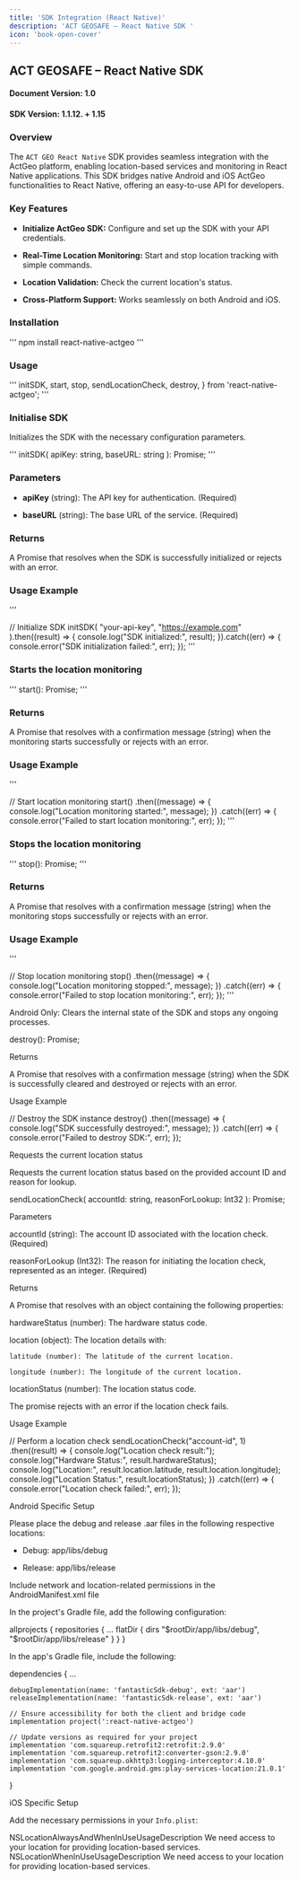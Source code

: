 ```yaml
---
title: 'SDK Integration (React Native)'
description: 'ACT GEOSAFE – React Native SDK '
icon: 'book-open-cover'
---
```


## ACT GEOSAFE – React Native SDK 

#### Document Version: 1.0 

#### SDK Version: 1.1.12. + 1.15 

 

 

### Overview  

The `ACT GEO React Native` SDK provides seamless integration with the ActGeo platform, enabling location-based services and monitoring in React Native applications. This SDK bridges native Android and iOS ActGeo functionalities to React Native, offering an easy-to-use API for developers. 

### Key Features 

- **Initialize ActGeo SDK:** Configure and set up the SDK with your API credentials. 

- **Real-Time Location Monitoring:** Start and stop location tracking with simple commands. 

- **Location Validation:** Check the current location's status. 

- **Cross-Platform Support:** Works seamlessly on both Android and iOS. 

### Installation 

'''
npm install react-native-actgeo 
'''

### Usage 

'''
  initSDK, 
  start, 
  stop, 
  sendLocationCheck, 
  destroy, 
} from 'react-native-actgeo'; 
'''

### Initialise SDK 

Initializes the SDK with the necessary configuration parameters. 

'''
initSDK( 
    apiKey: string, 
    baseURL: string 
): Promise<void>; 
'''

### Parameters 

- **apiKey** (string): The API key for authentication. (Required) 

- **baseURL** (string): The base URL of the service. (Required) 

### Returns 

A Promise that resolves when the SDK is successfully initialized or rejects with an error. 

### Usage Example 

'''
 
// Initialize SDK 
initSDK( 
  "your-api-key", 
  "https://example.com" 
).then((result) => { 
  console.log("SDK initialized:", result); 
}).catch((err) => { 
  console.error("SDK initialization failed:", err); 
}); 
'''

### Starts the location monitoring 

'''
start(): Promise<string>; 
'''

### Returns 

A Promise that resolves with a confirmation message (string) when the monitoring starts successfully or rejects with an error. 

### Usage Example 

'''
 
// Start location monitoring 
start() 
  .then((message) => { 
    console.log("Location monitoring started:", message); 
  }) 
  .catch((err) => { 
    console.error("Failed to start location monitoring:", err); 
  }); 
'''

### Stops the location monitoring 

'''
stop(): Promise<string>; 
'''

### Returns 

A Promise that resolves with a confirmation message (string) when the monitoring stops successfully or rejects with an error. 

### Usage Example 

'''
 
// Stop location monitoring 
stop() 
  .then((message) => { 
    console.log("Location monitoring stopped:", message); 
  }) 
  .catch((err) => { 
    console.error("Failed to stop location monitoring:", err); 
  }); 
'''

Android Only: Clears the internal state of the SDK and stops any ongoing processes. 

destroy(): Promise<string>; 

 

 

Returns 

 

A Promise that resolves with a confirmation message (string) when the SDK is successfully cleared and destroyed or rejects with an error. 

 

Usage Example 

 

 

 
// Destroy the SDK instance 
destroy() 
  .then((message) => { 
    console.log("SDK successfully destroyed:", message); 
  }) 
  .catch((err) => { 
    console.error("Failed to destroy SDK:", err); 
  }); 

 

 

Requests the current location status 

 

Requests the current location status based on the provided account ID and reason for lookup. 

 

 

sendLocationCheck( 
  accountId: string, 
  reasonForLookup: Int32 
): Promise<string>; 

 

 

Parameters 

 

accountId (string): The account ID associated with the location check. (Required) 

reasonForLookup (Int32): The reason for initiating the location check, represented as an integer. (Required) 

 

Returns 

 

A Promise that resolves with an object containing the following properties: 

 

hardwareStatus (number): The hardware status code. 

location (object): The location details with: 

    latitude (number): The latitude of the current location. 

    longitude (number): The longitude of the current location. 

locationStatus (number): The location status code. 

 

The promise rejects with an error if the location check fails. 

 

Usage Example 

 

 

 
// Perform a location check 
sendLocationCheck("account-id", 1) 
  .then((result) => { 
    console.log("Location check result:"); 
    console.log("Hardware Status:", result.hardwareStatus); 
    console.log("Location:", result.location.latitude, result.location.longitude); 
    console.log("Location Status:", result.locationStatus); 
  }) 
  .catch((err) => { 
    console.error("Location check failed:", err); 
  }); 

 

 

Android Specific Setup 

 

Please place the debug and release .aar files in the following respective locations: 

 

* Debug: app/libs/debug 

* Release: app/libs/release 

 

Include network and location-related permissions in the AndroidManifest.xml file 

 

<uses-permission android:name="android.permission.INTERNET"/> 
<uses-permission android:name="android.permission.ACCESS_COARSE_LOCATION"/> 
<uses-permission android:name="android.permission.ACCESS_FINE_LOCATION"/> 
<uses-permission android:name="android.permission.ACCESS_WIFI_STATE"/> 

 

In the project's Gradle file, add the following configuration: 

 

allprojects { 
    repositories { 
        ... 
        flatDir { 
            dirs "$rootDir/app/libs/debug", "$rootDir/app/libs/release" 
        } 
    } 
} 

 

In the app's Gradle file, include the following: 

 

dependencies { 
    ... 
 
    debugImplementation(name: 'fantasticSdk-debug', ext: 'aar') 
    releaseImplementation(name: 'fantasticSdk-release', ext: 'aar') 
 
    // Ensure accessibility for both the client and bridge code 
    implementation project(':react-native-actgeo') 
 
    // Update versions as required for your project 
    implementation 'com.squareup.retrofit2:retrofit:2.9.0' 
    implementation 'com.squareup.retrofit2:converter-gson:2.9.0' 
    implementation 'com.squareup.okhttp3:logging-interceptor:4.10.0' 
    implementation 'com.google.android.gms:play-services-location:21.0.1' 
} 

 

 

iOS Specific Setup 

 

 Add the necessary permissions in your `Info.plist`: 

 

 <key>NSLocationAlwaysAndWhenInUseUsageDescription</key> 
   <string>We need access to your location for providing location-based services.</string> 
   <key>NSLocationWhenInUseUsageDescription</key> 
   <string>We need access to your location for providing location-based services.</string> 

 
